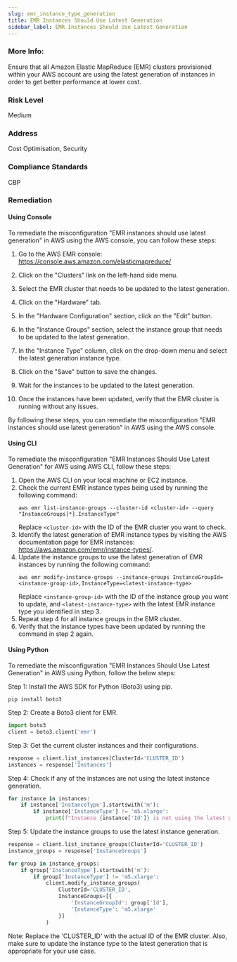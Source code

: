 ```yaml
---
slug: emr_instance_type_generation
title: EMR Instances Should Use Latest Generation
sidebar_label: EMR Instances Should Use Latest Generation
---
```


### More Info:

Ensure that all Amazon Elastic MapReduce (EMR) clusters provisioned within your AWS account are using the latest generation of instances in order to get better performance at lower cost.

### Risk Level

Medium

### Address

Cost Optimisation, Security

### Compliance Standards

CBP

### Remediation

#### Using Console

To remediate the misconfiguration "EMR instances should use latest generation" in AWS using the AWS console, you can follow these steps:

1. Go to the AWS EMR console: https://console.aws.amazon.com/elasticmapreduce/

2. Click on the "Clusters" link on the left-hand side menu.

3. Select the EMR cluster that needs to be updated to the latest generation.

4. Click on the "Hardware" tab.

5. In the "Hardware Configuration" section, click on the "Edit" button.

6. In the "Instance Groups" section, select the instance group that needs to be updated to the latest generation.

7. In the "Instance Type" column, click on the drop-down menu and select the latest generation instance type.

8. Click on the "Save" button to save the changes.

9. Wait for the instances to be updated to the latest generation.

10. Once the instances have been updated, verify that the EMR cluster is running without any issues.

By following these steps, you can remediate the misconfiguration "EMR instances should use latest generation" in AWS using the AWS console.

#### Using CLI

To remediate the misconfiguration "EMR Instances Should Use Latest Generation" for AWS using AWS CLI, follow these steps:

1. Open the AWS CLI on your local machine or EC2 instance.
2. Check the current EMR instance types being used by running the following command:
   ```
   aws emr list-instance-groups --cluster-id <cluster-id> --query "InstanceGroups[*].InstanceType"
   ```
   Replace `<cluster-id>` with the ID of the EMR cluster you want to check.
3. Identify the latest generation of EMR instance types by visiting the AWS documentation page for EMR instances: https://aws.amazon.com/emr/instance-types/.
4. Update the instance groups to use the latest generation of EMR instances by running the following command:
   ```
   aws emr modify-instance-groups --instance-groups InstanceGroupId=<instance-group-id>,InstanceType=<latest-instance-type>
   ```
   Replace `<instance-group-id>` with the ID of the instance group you want to update, and `<latest-instance-type>` with the latest EMR instance type you identified in step 3.
5. Repeat step 4 for all instance groups in the EMR cluster.
6. Verify that the instance types have been updated by running the command in step 2 again.

#### Using Python

To remediate the misconfiguration "EMR Instances Should Use Latest Generation" in AWS using Python, follow the below steps:

Step 1: Install the AWS SDK for Python (Boto3) using pip.

```
pip install boto3
```

Step 2: Create a Boto3 client for EMR.

```python
import boto3
client = boto3.client('emr')
```

Step 3: Get the current cluster instances and their configurations.

```python
response = client.list_instances(ClusterId='CLUSTER_ID')
instances = response['Instances']
```

Step 4: Check if any of the instances are not using the latest instance generation.

```python
for instance in instances:
    if instance['InstanceType'].startswith('m'):
        if instance['InstanceType'] != 'm5.xlarge':
            print(f"Instance {instance['Id']} is not using the latest generation.")
```

Step 5: Update the instance groups to use the latest instance generation.

```python
response = client.list_instance_groups(ClusterId='CLUSTER_ID')
instance_groups = response['InstanceGroups']

for group in instance_groups:
    if group['InstanceType'].startswith('m'):
        if group['InstanceType'] != 'm5.xlarge':
            client.modify_instance_groups(
                ClusterId='CLUSTER_ID',
                InstanceGroups=[{
                    'InstanceGroupId': group['Id'],
                    'InstanceType': 'm5.xlarge'
                }]
            )
```

Note: Replace the 'CLUSTER_ID' with the actual ID of the EMR cluster. Also, make sure to update the instance type to the latest generation that is appropriate for your use case.



